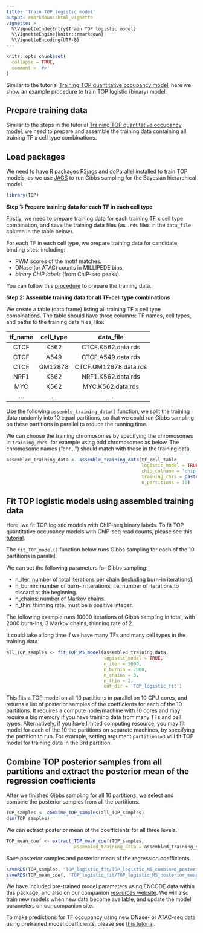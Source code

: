 ```yaml
---
title: 'Train TOP logistic model'
output: rmarkdown::html_vignette
vignette: >
  %\VignetteIndexEntry{Train TOP logistic model}
  %\VignetteEngine{knitr::rmarkdown}
  %\VignetteEncoding{UTF-8}
---
```


```r
knitr::opts_chunk$set(
  collapse = TRUE,
  comment = '#>'
)
```

Similar to the tutorial [Training TOP quantitative occupancy model](train_TOP_model.html),
here we show an example procedure to train TOP logistic (binary) model.

Prepare training data
---------------------

Similar to the steps in the 
tutorial [Training TOP quantitative occupancy model](train_TOP_model.html),
we need to prepare and assemble the training data containing all training 
TF x cell type combinations. 

Load packages
-------------

We need to have R packages [R2jags][R2jags] 
and [doParallel][doParallel] installed to train TOP models, as 
we use [JAGS][JAGS] to run Gibbs sampling for the Bayesian hierarchical model. 

```r
library(TOP)
```

**Step 1: Prepare training data for each TF in each cell type**

Firstly, we need to prepare training data
for each training TF x cell type combination, and 
save the training data files 
(as `.rds` files in the `data_file` column in the table below).

For each TF in each cell type, 
we prepare training data for candidate binding sites:
including: 

  - PWM scores of the motif matches.
  - DNase (or ATAC) counts in MILLIPEDE bins.
  - *binary ChIP labels* (from ChIP-seq peaks).

You can follow this [procedure](data_preparation.html) to prepare the training data.

**Step 2: Assemble training data for all TF-cell type combinations**

We create a table (data frame) listing all training TF x cell type 
combinations. The table should have three columns:
TF names, cell types, and paths to the training data files, like:

|   tf_name    |   cell_type   |        data_file         |
|:------------:|:-------------:|:------------------------:|
|     CTCF     |     K562      |   CTCF.K562.data.rds     |
|     CTCF     |     A549      |   CTCF.A549.data.rds     |
|     CTCF     |    GM12878    |   CTCF.GM12878.data.rds  |
|     NRF1     |     K562      |   NRF1.K562.data.rds     |
|     MYC      |     K562      |   MYC.K562.data.rds      |
|     ...      |     ...       |   ...                    |


Use the following `assemble_training_data()` function, 
we split the training data randomly into 10 equal partitions, 
so that we could run Gibbs sampling on these partitions in parallel to
reduce the running time. 

We can choose the training chromosomes by specifying the chromosomes in 
`training_chrs`, for example using odd chromosomes as below.
The chromosome names ("chr...") should match with those in the training data.

```r
assembled_training_data <- assemble_training_data(tf_cell_table,
                                                  logistic_model = TRUE, # use logistic model
                                                  chip_colname = 'chip_label', # name of the column with ChIP labels in training data
                                                  training_chrs = paste0('chr', seq(1,21,2)), 
                                                  n_partitions = 10)
```

Fit TOP logistic models using assembled training data
--------------------------------------------------------

Here, we fit TOP logistic models with ChIP-seq binary labels.
To fit TOP quantitative occupancy models with ChIP-seq read counts, 
please see this [tutorial](train_TOP_model.htmll).

The `fit_TOP_model()` function below runs Gibbs sampling for each of the 10 partitions 
in parallel. 

We can set the following parameters for Gibbs sampling: 

- n_iter: number of total iterations per chain (including burn-in iterations).
- n_burnin: number of burn-in iterations, i.e. number of iterations to discard at the beginning.
- n_chains: number of Markov chains.
- n_thin: thinning rate, must be a positive integer.

The following example runs 10000 iterations of Gibbs sampling in total, 
with 2000 burn-ins, 3 Markov chains, thinning rate of 2.

It could take a long time if we have many TFs and many cell types
in the training data.

```r
all_TOP_samples <- fit_TOP_M5_model(assembled_training_data, 
                                    logistic_model = TRUE,
                                    n_iter = 5000, 
                                    n_burnin = 2000,
                                    n_chains = 3,
                                    n_thin = 2,
                                    out_dir = 'TOP_logistic_fit')
```

This fits a TOP model on all 10 partitions in parallel on 10 CPU cores, 
and returns a list of posterior samples of the coefficients 
for each of the 10 partitions.
It requires a compute node/machine with 10 cores and 
may require a big memory if you have training data from 
many TFs and cell types. 
Alternatively, if you have limited computing resource, 
you may fit model for each of the 10
the partitions on separate machines, by
specifying the partition to run. 
For example, setting argument `partitions=3` 
will fit TOP model for training data in the 3rd partition.  

Combine TOP posterior samples from all partitions and extract the posterior mean of the regression coefficients
----------------------------------------------------------------------------------------------------------------

After we finished Gibbs sampling for all 10 partitions, 
we select and combine the posterior samples from all the partitions.
```r
TOP_samples <- combine_TOP_samples(all_TOP_samples)
dim(TOP_samples)
```

We can extract posterior mean of the coefficients for all three levels.
```r
TOP_mean_coef <- extract_TOP_mean_coef(TOP_samples, 
                         assembled_training_data = assembled_training_data)
```

Save posterior samples and posterior mean of the regression coefficients.
```r
saveRDS(TOP_samples, 'TOP_logistic_fit/TOP_logistic_M5_combined_posterior_samples.rds')
saveRDS(TOP_mean_coef, 'TOP_logistic_fit/TOP_logistic_M5_posterior_mean_coef.rds')
```

We have included pre-trained model parameters using ENCODE data within this package, 
and also on our companion [resources website][top-resources-website]. 
We will also train new models when new data become available, 
and update the model parameters on our companion site.

To make predictions for TF occupancy using new DNase- or ATAC-seq data 
using pretrained model coefficients,
please see [this tutorial](predict_TF_occupancy_with_trained_model.html).


[doParallel]: https://cran.r-project.org/web/packages/doParallel/index.html
[R2jags]: https://cran.r-project.org/web/packages/R2jags/index.html
[JAGS]: https://mcmc-jags.sourceforge.io
[top-resources-website]: https://harteminklab.github.io/TOP-paper-resources
